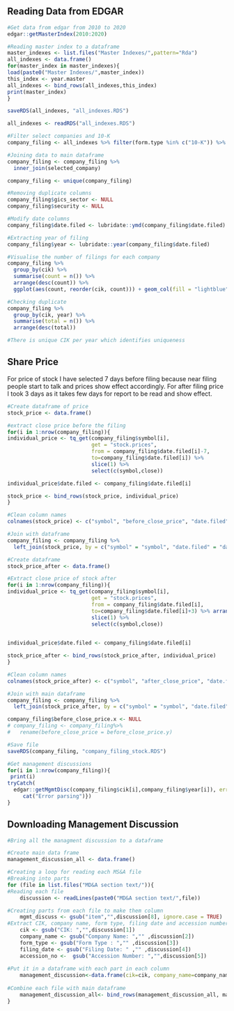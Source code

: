 ## Reading Data from EDGAR

```{r master_index, eval=FALSE}
#Get data from edgar from 2010 to 2020
edgar::getMasterIndex(2010:2020)
```

```{r eval=FALSE}
#Reading master index to a dataframe
master_indexes <- list.files("Master Indexes/",pattern="Rda")
all_indexes <- data.frame()
for(master_index in master_indexes){
load(paste0("Master Indexes/",master_index))
this_index <- year.master
all_indexes <- bind_rows(all_indexes,this_index)
print(master_index)
}

saveRDS(all_indexes, "all_indexes.RDS")
```
```{r warning=FALSE, message=FALSE}
all_indexes <- readRDS("all_indexes.RDS")
```

```{r warning=FALSE, message=FALSE}
#Filter select companies and 10-K
company_filing <- all_indexes %>% filter(form.type %in% c("10-K")) %>% filter(cik %in% select_cik)
```

```{r warning=FALSE, message=FALSE}
#Joining data to main dataframe
company_filing <- company_filing %>%
  inner_join(selected_company)

company_filing <- unique(company_filing)

#Removing duplicate columns
company_filing$gics_sector <- NULL
company_filing$security <- NULL

#Modify date columns
company_filing$date.filed <- lubridate::ymd(company_filing$date.filed)

#Extracting year of filing
company_filing$year <- lubridate::year(company_filing$date.filed)

```

```{r warning=FALSE, message=FALSE}
#Visualise the number of filings for each company
company_filing %>%
  group_by(cik) %>%
  summarise(count = n()) %>%
  arrange(desc(count)) %>%
  ggplot(aes(count, reorder(cik, count))) + geom_col(fill = "lightblue", color = "black")

#Checking duplicate
company_filing %>% 
  group_by(cik, year) %>% 
  summarise(total = n()) %>% 
  arrange(desc(total))

#There is unique CIK per year which identifies uniqueness 
```

## Share Price

For price of stock I have selected 7 days before filing because near filing people start to talk and prices show effect accordingly. For after filing price I took 3 days as it takes few days for report to be read and show effect.

```{r eval=FALSE}
#Create dataframe of price
stock_price <- data.frame()

#extract close price before the filing
for(i in 1:nrow(company_filing)){
individual_price <- tq_get(company_filing$symbol[i],
                           get = "stock.prices",
                           from = company_filing$date.filed[i]-7,
                           to=company_filing$date.filed[i]) %>% 
                           slice(1) %>%
                           select(c(symbol,close))

individual_price$date.filed <- company_filing$date.filed[i]

stock_price <- bind_rows(stock_price, individual_price)
}

#Clean column names
colnames(stock_price) <- c("symbol", "before_close_price", "date.filed")

#Join with dataframe
company_filing <- company_filing %>%
  left_join(stock_price, by = c("symbol" = "symbol", "date.filed" = "date.filed"))

#Create dataframe
stock_price_after <- data.frame()

#Extract close price of stock after
for(i in 1:nrow(company_filing)){
individual_price <- tq_get(company_filing$symbol[i],
                           get = "stock.prices",
                           from = company_filing$date.filed[i],
                           to=company_filing$date.filed[i]+3) %>% arrange(desc(date)) %>% 
                           slice(1) %>%
                           select(c(symbol,close))
  

individual_price$date.filed <- company_filing$date.filed[i]

stock_price_after <- bind_rows(stock_price_after, individual_price)
}

#Clean column names
colnames(stock_price_after) <- c("symbol", "after_close_price", "date.filed")

#Join with main dataframe
company_filing <- company_filing %>%
  left_join(stock_price_after, by = c("symbol" = "symbol", "date.filed" = "date.filed"))

company_filing$before_close_price.x <- NULL
# company_filing <- company_filing%>%
#   rename(before_close_price = before_close_price.y)

#Save file
saveRDS(company_filing, "company_filing_stock.RDS")

```


```{r eval=FALSE}
#Get management discussions
for(i in 1:nrow(company_filing)){
 print(i)
tryCatch(
  edgar::getMgmtDisc(company_filing$cik[i],company_filing$year[i]), error=function(e){
     cat("Error parsing")})
}
```

## Downloading Management Discussion

```{r warning=FALSE, message=FALSE}
#Bring all the managment discussion to a dataframe

#Create main data frame
management_discussion_all <- data.frame()

#Creating a loop for reading each MS&A file
#Breaking into parts
for (file in list.files("MD&A section text/")){
#Reading each file
    discussion <- readLines(paste0("MD&A section text/",file))

#Creating parts from each file to make them column
    mgmt_discuss <- gsub("item","",discussion[8], ignore.case = TRUE)
#Extract CIK, company name, form type, filing date and accession number
    cik <- gsub("CIK: ","",discussion[1])
    company_name <- gsub("Company Name: ","" ,discussion[2])
    form_type <- gsub("Form Type : ","" ,discussion[3])
    filing_date <- gsub("Filing Date: " ,"" ,discussion[4])
    accession_no <-  gsub("Accession Number: ","",discussion[5])
    
#Put it in a dataframe with each part in each column
    management_discussion<-data.frame(cik=cik, company_name=company_name, form_type=form_type, filing_date=filing_date, accession_no=accession_no, mgmt_discuss=mgmt_discuss)
    
#Combine each file with main dataframe
    management_discussion_all<- bind_rows(management_discussion_all, management_discussion)
}
```